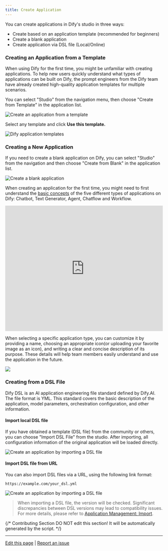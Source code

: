 ```yaml
---
title: Create Application
---
```


You can create applications in Dify's studio in three ways:

* Create based on an application template (recommended for beginners)
* Create a blank application
* Create application via DSL file (Local/Online)

### Creating an Application from a Template

When using Dify for the first time, you might be unfamiliar with creating applications. To help new users quickly understand what types of applications can be built on Dify, the prompt engineers from the Dify team have already created high-quality application templates for multiple scenarios.

You can select "Studio" from the navigation menu, then choose "Create from Template" in the application list.

![Create an application from a template](https://assets-docs.dify.ai/dify-enterprise-mintlify/en/guides/application-orchestrate/5a29c89223d559eb67801d57895628c1.png)

Select any template and click **Use this template.**

![Dify application templates](https://assets-docs.dify.ai/dify-enterprise-mintlify/en/guides/application-orchestrate/2668f878d105cf7a9f2cb29ee4e8eb9f.png)

### Creating a New Application

If you need to create a blank application on Dify, you can select "Studio" from the navigation and then choose "Create from Blank" in the application list.

![Create a blank application](https://assets-docs.dify.ai/dify-enterprise-mintlify/en/guides/application-orchestrate/f3fac01ad131b23ff8f45fa81a40d8a6.png)

When creating an application for the first time, you might need to first understand the [basic concepts](./#application_type) of the five different types of applications on Dify: Chatbot, Text Generator, Agent, Chatflow and Workflow.

<iframe
  src="https://www.motionshot.app/walkthrough/6773d589d27e58127b913946/embed?fullscreen=1&hideAsSteps=1&hideCopy=1&hideDownload=1&hideSteps=1"
  width="100%"
  height="400px"
  frameBorder="0"
></iframe>

When selecting a specific application type, you can customize it by providing a name, choosing an appropriate icon(or uploading your favorite image as an icon), and writing a clear and concise description of its purpose. These details will help team members easily understand and use the application in the future.

![](https://assets-docs.dify.ai/2024/12/8012e6ed06bfb10b239a4b999b1a0787.png)

### Creating from a DSL File

<Info>
Dify DSL is an AI application engineering file standard defined by Dify.AI. The file format is YML. This standard covers the basic description of the application, model parameters, orchestration configuration, and other information.
</Info>

#### Import local DSL file

If you have obtained a template (DSL file) from the community or others, you can choose "Import DSL File" from the studio. After importing, all configuration information of the original application will be loaded directly.

![Create an application by importing a DSL file](https://assets-docs.dify.ai/dify-enterprise-mintlify/en/guides/application-orchestrate/1cfbe4604896c25cbb6c71bf38f1c148.png)

#### Import DSL file from URL

You can also import DSL files via a URL, using the following link format:

```url
https://example.com/your_dsl.yml
```

![Create an application by importing a DSL file](https://assets-docs.dify.ai/dify-enterprise-mintlify/en/guides/application-orchestrate/557be7a176fba979b7f7327d6a0cf8e4.png)

> When importing a DSL file, the version will be checked. Significant discrepancies between DSL versions may lead to compatibility issues. For more details, please refer to [Application Management: Import](/en/guides/management/app-management#importing-application).

{/*
Contributing Section
DO NOT edit this section!
It will be automatically generated by the script.
*/}

---

[Edit this page](https://github.com/langgenius/dify-docs/edit/main/en/guides/application-orchestrate/creating-an-application.mdx) | [Report an issue](https://github.com/langgenius/dify-docs/issues/new?template=docs.yml)

